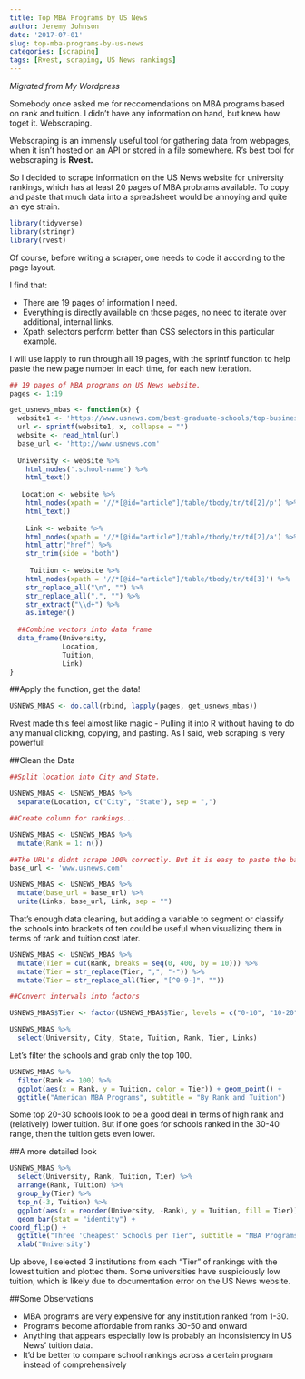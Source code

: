 ```yaml
---
title: Top MBA Programs by US News
author: Jeremy Johnson
date: '2017-07-01'
slug: top-mba-programs-by-us-news
categories: [scraping]
tags: [Rvest, scraping, US News rankings]
---
```

*Migrated from My Wordpress*

Somebody once asked me for reccomendations on MBA programs based on rank and tuition. I didn't have any information on hand, but knew how toget it. Webscraping.

Webscraping is an immensly useful tool for gathering data from webpages, when it isn't hosted on an API or stored in a file somewhere. R's best tool for webscraping is **Rvest.**

So I decided to scrape information on the US News website for university rankings, which has at least 20 pages of MBA probrams available. To copy and paste that much data into a spreadsheet would be annoying and quite an eye strain.  
```r
library(tidyverse)
library(stringr)
library(rvest)
```

Of course, before writing a scraper, one needs to code it according to the page layout. 

I find that:

* There are 19 pages of information I need.
* Everything is directly available on those pages, no need to iterate over additional, internal links.
* Xpath selectors perform better than CSS selectors in this particular example.

I will use lapply to run through all 19 pages, with the sprintf function to help paste the new page number in each time, for each new iteration.

```r

## 19 pages of MBA programs on US News website.
pages <- 1:19

get_usnews_mbas <- function(x) {
  website1 <- 'https://www.usnews.com/best-graduate-schools/top-business-schools/mba-rankings/page+%s'
  url <- sprintf(website1, x, collapse = "")
  website <- read_html(url)
  base_url <- 'http://www.usnews.com'
  
  University <- website %>%
    html_nodes('.school-name') %>%
    html_text()
 
   Location <- website %>%
    html_nodes(xpath = '//*[@id="article"]/table/tbody/tr/td[2]/p') %>%
    html_text()
 
    Link <- website %>%
    html_nodes(xpath = '//*[@id="article"]/table/tbody/tr/td[2]/a') %>%
    html_attr("href") %>%
    str_trim(side = "both")
 
     Tuition <- website %>%
    html_nodes(xpath = '//*[@id="article"]/table/tbody/tr/td[3]') %>%
    str_replace_all("\n", "") %>%
    str_replace_all(",", "") %>%
    str_extract("\\d+") %>%
    as.integer()
  
  ##Combine vectors into data frame
  data_frame(University,
             Location,
             Tuition,
             Link)
}
```

##Apply the function, get the data!
```r
USNEWS_MBAS <- do.call(rbind, lapply(pages, get_usnews_mbas))

```
Rvest made this feel almost like magic - Pulling it into R without having to do any manual clicking, copying, and pasting. As I said, web scraping is very powerful! 

##Clean the Data
```r

##Split location into City and State.

USNEWS_MBAS <- USNEWS_MBAS %>%
  separate(Location, c("City", "State"), sep = ",")

##Create column for rankings... 

USNEWS_MBAS <- USNEWS_MBAS %>%
  mutate(Rank = 1: n())

##The URL's didnt scrape 100% correctly. But it is easy to paste the base URL onto each branch.
base_url <- 'www.usnews.com'

USNEWS_MBAS <- USNEWS_MBAS %>%
  mutate(base_url = base_url) %>%
  unite(Links, base_url, Link, sep = "")
```

That's enough data cleaning, but adding a variable to segment or classify the schools into brackets of ten could be useful when visualizing them in terms of rank and tuition cost later.

```r
USNEWS_MBAS <- USNEWS_MBAS %>%
  mutate(Tier = cut(Rank, breaks = seq(0, 400, by = 10))) %>%
  mutate(Tier = str_replace(Tier, ",", "-")) %>% 
  mutate(Tier = str_replace_all(Tier, "[^0-9-]", ""))

##Convert intervals into factors  

USNEWS_MBAS$Tier <- factor(USNEWS_MBAS$Tier, levels = c("0-10", "10-20", "20-30", "30-40", "40-50", "50-60", "60-70", "70-80", "80-90", "90-100", "Out of Top 100"))

USNEWS_MBAS %>%
  select(University, City, State, Tuition, Rank, Tier, Links)
```

Let's filter the schools and grab only the top 100. 

```r

USNEWS_MBAS %>%
  filter(Rank <= 100) %>%
  ggplot(aes(x = Rank, y = Tuition, color = Tier)) + geom_point() +
  ggtitle("American MBA Programs", subtitle = "By Rank and Tuition")

```

Some top 20-30 schools look to be a good deal in terms of high rank and (relatively) lower tuition. But if one goes for schools ranked in the 30-40 range, then the tuition gets even lower. 


##A more detailed look
```r

USNEWS_MBAS %>%
  select(University, Rank, Tuition, Tier) %>%
  arrange(Rank, Tuition) %>%
  group_by(Tier) %>%
  top_n(-3, Tuition) %>%
  ggplot(aes(x = reorder(University, -Rank), y = Tuition, fill = Tier)) +
  geom_bar(stat = "identity") + 
coord_flip() +
  ggtitle("Three 'Cheapest' Schools per Tier", subtitle = "MBA Programs") +
  xlab("University")

```

Up above, I selected 3 institutions from each "Tier" of rankings with the lowest tuition and plotted them. Some universities have suspiciously low tuition, which is likely due to documentation error on the US News website. 

##Some Observations 

* MBA programs are very expensive for any institution ranked from 1-30.
* Programs become affordable from ranks 30-50 and onward
* Anything that appears especially low is probably an inconsistency in US News' tuition data. 
* It'd be better to compare school rankings across a certain program instead of comprehensively



















